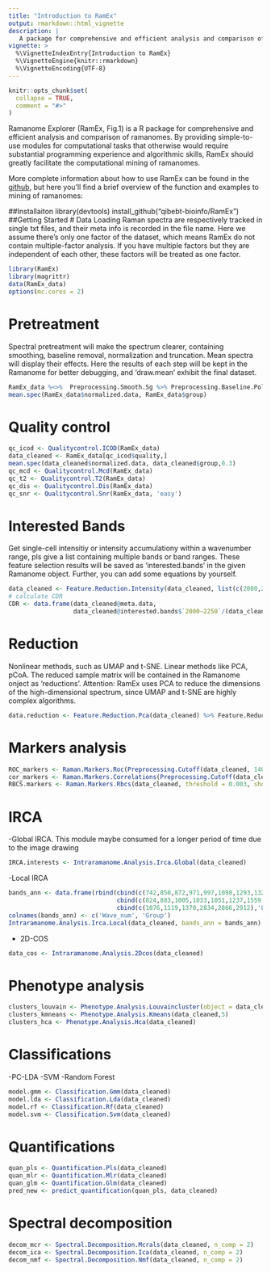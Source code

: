 ```yaml
---
title: "Introduction to RamEx"
output: rmarkdown::html_vignette
description: |
   A package for comprehensive and efficient analysis and comparison of ramanomes.
vignette: >
  %\VignetteIndexEntry{Introduction to RamEx}
  %\VignetteEngine{knitr::rmarkdown}
  %\VignetteEncoding{UTF-8}
---
```


```r
knitr::opts_chunk$set(
  collapse = TRUE,
  comment = "#>"
)
```

Ramanome Explorer (RamEx, Fig.1) is a R package for comprehensive and efficient analysis and comparison of ramanomes.
By providing simple-to-use modules for computational tasks that otherwise would require substantial programming experience and algorithmic skills, RamEx should greatly facilitate the computational mining of ramanomes.

More complete information about how to use RamEx can be found in the [github](https://github.com/qibebt-bioinfo/RamEx), but here you'll find a brief overview of the function and examples to mining of ramanomes:

##Installaiton
library(devtools)
install_github("qibebt-bioinfo/RamEx")
##Getting Started
# Data Loading
Raman spectra are respectively tracked in single txt files, and their meta info is recorded in the file name.
Here we assume there's only one factor of the dataset, which means RamEx do not contain multiple-factor analysis. If you have multiple factors but they are independent of each other, these factors will be treated as one factor.
```r
library(RamEx)
library(magrittr)
data(RamEx_data)
options(mc.cores = 2)
```
# Pretreatment
Spectral pretreatment will make the spectrum clearer, containing smoothing, baseline removal, normalization and truncation.
Mean spectra will display their effects.
Here the results of each step will be kept in the Ramanome for better debugging, and 'draw.mean' exhibit the final dataset.
```r
RamEx_data %<>%  Preprocessing.Smooth.Sg %>% Preprocessing.Baseline.Polyfit %>% Preprocessing.Normalize(.,'ch') 
mean.spec(RamEx_data$normalized.data, RamEx_data$group)  
```
# Quality control
```r
qc_icod <- Qualitycontrol.ICOD(RamEx_data)
data_cleaned <- RamEx_data[qc_icod$quality,] 
mean.spec(data_cleaned$normalized.data, data_cleaned$group,0.3)
qc_mcd <- Qualitycontrol.Mcd(RamEx_data) 
qc_t2 <- Qualitycontrol.T2(RamEx_data) 
qc_dis <- Qualitycontrol.Dis(RamEx_data) 
qc_snr <- Qualitycontrol.Snr(RamEx_data, 'easy')
```

# Interested Bands
Get single-cell intensitiy or intensity accumulationy within a wavenumber range, pls give a list containing multiple bands or band ranges. These feature selection results will be saved as 'interested.bands' in the given Ramanome object. Further, you can add some equations by yourself. 
```r
data_cleaned <- Feature.Reduction.Intensity(data_cleaned, list(c(2000,2250),c(2750,3050), 1450, 1665))
# calculate CDR
CDR <- data.frame(data_cleaned@meta.data, 
                  data_cleaned@interested.bands$`2000~2250`/(data_cleaned@interested.bands$`2000~2250` + data_cleaned@interested.bands$`2750~3050`))
```

# Reduction
Nonlinear methods, such as UMAP and t-SNE. Linear methods like PCA, pCoA. The reduced sample matrix will be contained in the Ramanome onject as 'reductions'. Attention: RamEx uses PCA to reduce the dimensions of the high-dimensional spectrum, since UMAP and t-SNE are highly complex algorithms.
```r
data.reduction <- Feature.Reduction.Pca(data_cleaned) %>% Feature.Reduction.Pcoa %>% Feature.Reduction.Tsne %>% Feature.Reduction.Umap 
``` 

# Markers analysis
```r
ROC_markers <- Raman.Markers.Roc(Preprocessing.Cutoff(data_cleaned, 1400, 1500), paired  = TRUE, threshold = 0.6) 
cor_markers <- Raman.Markers.Correlations(Preprocessing.Cutoff(data_cleaned, 1400, 1500), min.cor = 0.6) 
RBCS.markers <- Raman.Markers.Rbcs(data_cleaned, threshold = 0.003, show = T) 
```
# IRCA
-Global IRCA. This module maybe consumed for a longer period of time due to the image drawing
```r
IRCA.interests <- Intraramanome.Analysis.Irca.Global(data_cleaned)
```
-Local IRCA
```r
bands_ann <- data.frame(rbind(cbind(c(742,850,872,971,997,1098,1293,1328,1426,1576),'Nucleic acid'),
                              cbind(c(824,883,1005,1033,1051,1237,1559,1651),'Protein'),
                              cbind(c(1076,1119,1370,2834,2866,2912),'Lipids')))
colnames(bands_ann) <- c('Wave_num', 'Group')
Intraramanome.Analysis.Irca.Local(data_cleaned, bands_ann = bands_ann)
```
- 2D-COS
```r
data_cos <- Intraramanome.Analysis.2Dcos(data_cleaned) 
```
# Phenotype analysis
```r
clusters_louvain <- Phenotype.Analysis.Louvaincluster(object = data_cleaned, resolutions = c(0.8)) 
clusters_kmneans <- Phenotype.Analysis.Kmeans(data_cleaned,5)
clusters_hca <- Phenotype.Analysis.Hca(data_cleaned)
```

# Classifications
-PC-LDA
-SVM
-Random Forest
```r
model.gmm <- Classification.Gmm(data_cleaned)
model.lda <- Classification.Lda(data_cleaned)
model.rf <- Classification.Rf(data_cleaned)
model.svm <- Classification.Svm(data_cleaned)
```
# Quantifications
```r
quan_pls <- Quantification.Pls(data_cleaned) 
quan_mlr <- Quantification.Mlr(data_cleaned) 
quan_glm <- Quantification.Glm(data_cleaned) 
pred_new <- predict_quantification(quan_pls, data_cleaned)
```

# Spectral decomposition
```r
decom_mcr <- Spectral.Decomposition.Mcrals(data_cleaned, n_comp = 2)
decom_ica <- Spectral.Decomposition.Ica(data_cleaned, n_comp = 2) 
decom_nmf <- Spectral.Decomposition.Nmf(data_cleaned, n_comp = 2) 
```